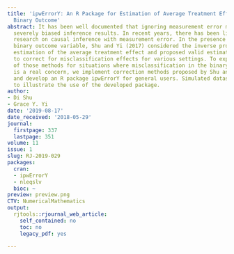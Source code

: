 ```yaml
---
title: 'ipwErrorY: An R Package for Estimation of Average Treatment Effect with Misclassified
  Binary Outcome'
abstract: It has been well documented that ignoring measurement error may result in
  severely biased inference results. In recent years, there has been limited but increasing
  research on causal inference with measurement error. In the presence of misclassified
  binary outcome variable, Shu and Yi (2017) considered the inverse probability weighted
  estimation of the average treatment effect and proposed valid estimation methods
  to correct for misclassification effects for various settings. To expedite the application
  of those methods for situations where misclassification in the binary outcome variable
  is a real concern, we implement correction methods proposed by Shu and Yi (2017)
  and develop an R package ipwErrorY for general users. Simulated datasets are used
  to illustrate the use of the developed package.
author:
- Di Shu
- Grace Y. Yi
date: '2019-08-17'
date_received: '2018-05-29'
journal:
  firstpage: 337
  lastpage: 351
volume: 11
issue: 1
slug: RJ-2019-029
packages:
  cran:
  - ipwErrorY
  - nleqslv
  bioc: ~
preview: preview.png
CTV: NumericalMathematics
output:
  rjtools::rjournal_web_article:
    self_contained: no
    toc: no
    legacy_pdf: yes

---
```

